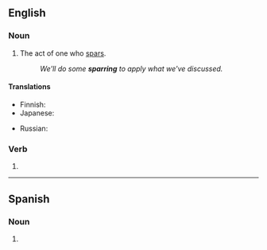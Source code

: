 ==English==

===Noun===
{{en-noun|~}}

# The act of one who [[spar]]s.
#: ''We'll do some '''sparring''' to apply what we've discussed.''

====Translations====
{{trans-top|act of sparring}}
* Finnish: {{t|fi|sparraus}}
* Japanese: {{t|ja|手合わせ|tr=teawase}}
{{trans-mid}}
* Russian: {{t+|ru|спа́рринг|m}}
{{trans-bottom}}

===Verb===
{{head|en|present participle}}

# {{present participle of|spar|lang=en|nocat=1}}

----

==Spanish==

===Noun===
{{es-noun|m|-}}

# {{l|en|sparring}}